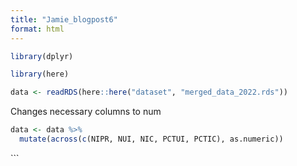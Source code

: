 ```yaml
---
title: "Jamie_blogpost6"
format: html
---
```


```r
library(dplyr)
```

```r
library(here)

data <- readRDS(here::here("dataset", "merged_data_2022.rds"))
```

Changes necessary columns to num
```r
data <- data %>%
  mutate(across(c(NIPR, NUI, NIC, PCTUI, PCTIC), as.numeric))
```
```